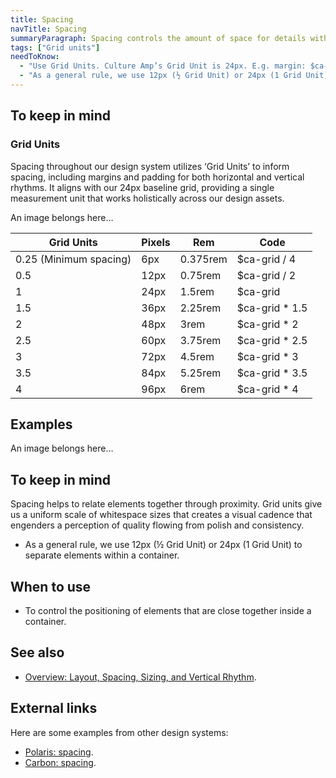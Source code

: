 ```yaml
---
title: Spacing
navTitle: Spacing
summaryParagraph: Spacing controls the amount of space for details within a component or detailed UI.
tags: ["Grid units"]
needToKnow:
  - "Use Grid Units. Culture Amp’s Grid Unit is 24px. E.g. margin: $ca-grid;"
  - "As a general rule, we use 12px (½ Grid Unit) or 24px (1 Grid Unit) for most spacing requirements."
---
```


## To keep in mind

### Grid Units

Spacing throughout our design system utilizes ‘Grid Units’ to inform spacing, including margins and padding for both horizontal and vertical rhythms. It aligns with our 24px baseline grid, providing a single measurement unit that works holistically across our design assets.

An image belongs here…

| Grid Units | Pixels | Rem | Code |
| ---------- | ------ | --- | ---- |
| 0.25 (Minimum spacing) | 6px | 0.375rem | $ca-grid / 4 |
| 0.5 | 12px | 0.75rem | $ca-grid / 2 |
| 1 | 24px | 1.5rem | $ca-grid |
| 1.5 | 36px | 2.25rem | $ca-grid * 1.5 |
| 2 | 48px | 3rem | $ca-grid * 2 |
| 2.5 | 60px | 3.75rem | $ca-grid * 2.5 |
| 3 | 72px | 4.5rem | $ca-grid * 3 |
| 3.5 | 84px | 5.25rem | $ca-grid * 3.5 |
| 4 | 96px | 6rem | $ca-grid * 4 |



## Examples

An image belongs here…

## To keep in mind

Spacing helps to relate elements together through proximity. Grid units give us a uniform scale of whitespace sizes that creates a visual cadence that engenders a perception of quality flowing from polish and consistency.

- As a general rule, we use 12px (½ Grid Unit) or 24px (1 Grid Unit) to separate elements within a container.

## When to use

- To control the positioning of elements that are close together inside a container.

## See also

- [Overview: Layout, Spacing, Sizing, and Vertical Rhythm](/guidelines/overview-layout-spacing-sizing-and-vertical-rhythm).

## External links

Here are some examples from other design systems:

- [Polaris: spacing](https://polaris.shopify.com/design/spacing#navigation).
- [Carbon: spacing](https://www.carbondesignsystem.com/guidelines/spacing).


